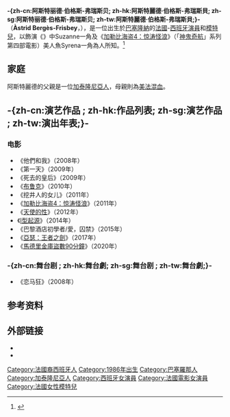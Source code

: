 {{noteTA
|G1=Movie
|G2=TV
|G3=Show
|1=zh-cn:加勒比海盗;zh-hk:魔盜王;zh-tw:神鬼奇航;zh-sg:加勒比海盗;
}}
{{Infobox person
| name = 阿斯特麗德·伯格斯-弗瑞斯貝
| image = Astrid Berges Frisbey Deauville 2013.jpg
| image_size = 250px
| caption = 
| birth_name = Àstrid Bergès-Frisbey
| birth_date = {{birth date and age|1986|5|26|df=y}}
| nationality = {{ESP}}<br />{{FRA}}
| birth_place = [[加泰隆尼亞|加泰隆尼亞]][[巴塞罗那|巴塞罗那]]
| occupation =  模特兒、演員
| known_for   = 《{{link-en|抵擋太平洋的堤壩|The Sea Wall}}》Suzanne、 《[[加勒比海盗4：惊涛怪浪|加勒比海盗4：惊涛怪浪]]》-美人魚Syrena
| yearsactive = -{zh-cn:现在; zh-hk:現今; zh-sg:现在; zh-tw:現在;}-
}}
'''-{zh-cn:阿斯特丽德·伯格斯-弗瑞斯贝; zh-hk:阿斯特麗德·伯格斯-弗瑞斯貝; zh-sg:阿斯特丽德·伯格斯-弗瑞斯贝; zh-tw:阿斯特麗德·伯格斯-弗瑞斯貝;}-'''（'''Àstrid Bergès-Frisbey'''，{{bd|1986年|5月26日|catIdx=Bergès-Frisbey, Àstrid}}），是一位出生於[[巴塞隆納|巴塞隆納]]的[[法兰西人|法國]]-[[西班牙人|西班牙]][[演員|演員]]和[[模特兒|模特兒]]，以飾演《{{link-en|抵擋太平洋的堤壩|The Sea Wall}}》中Suzanne一角及《[[加勒比海盗4：惊涛怪浪|加勒比海盗4：惊涛怪浪]]》（「[[神鬼奇航|神鬼奇航]]」系列第四部電影）美人魚Syrena一角為人所知。<ref>{{cite web|url=http://ent.sina.com.cn/m/f/2010-04-17/00402932343.shtml|title=法国女演员加盟《加勒比海盗4》扮演美人鱼|accessdate=2010年4月17日|work=新浪娱乐|publisher=新浪网|archive-date=2011-06-04|archive-url=https://web.archive.org/web/20110604050737/http://ent.sina.com.cn/m/f/2010-04-17/00402932343.shtml|dead-url=no}}</ref>

== 家庭 ==
阿斯特麗德的父親是一位[[加泰隆尼亞人|加泰隆尼亞人]]，母親則為[[美國人|美]][[法兰西人|法]][[混血兒|混血]]。

== -{zh-cn:演艺作品 ; zh-hk:作品列表; zh-sg:演艺作品 ; zh-tw:演出年表;}- ==

=== 电影 ===

* 《他們和我》（2008年）
* 《第一天》（2009年）
* 《死去的皇后》（2009年）
* 《[[布鲁克|布鲁克]]》（2010年）
* 《挖井人的女儿》（2011年）
* 《[[加勒比海盗4：惊涛怪浪|加勒比海盗4：惊涛怪浪]]》（2011年）
* 《[[天使的性|天使的性]]》（2012年）
* 《[[I型起源|I型起源]]》（2014年）
* 《巴黎酒店初學者/愛，囚禁》（2015年）
* 《[[亞瑟：王者之劍|亞瑟：王者之劍]]》（2017年）
* 《[[馬德里金庫盜數90分鐘|馬德里金庫盜數90分鐘]]》（2020年）

=== -{zh-cn:舞台剧  ; zh-hk:舞台劇; zh-sg:舞台剧  ; zh-tw:舞台劇;}- ===

* 《恋马狂》（2008年）

== 参考资料 ==
{{reflist|2}}

== 外部链接 ==
* {{Commonscat-inline|Astrid Bergès-Frisbey}}
*{{IMDb name|2793591}}

{{Authority control}}
{{DEFAULTSORT: Bergès-Frisbey, Àstrid}}
[[Category:法國裔西班牙人|Category:法國裔西班牙人]]
[[Category:1986年出生|Category:1986年出生]]
[[Category:巴塞羅那人|Category:巴塞羅那人]]
[[Category:加泰隆尼亞人|Category:加泰隆尼亞人]]
[[Category:西班牙女演員|Category:西班牙女演員]]
[[Category:法國電影女演員|Category:法國電影女演員]]
[[Category:法國女性模特兒|Category:法國女性模特兒]]